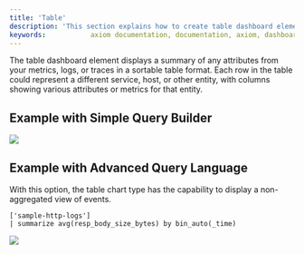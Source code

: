 ```yaml
---
title: 'Table'
description: 'This section explains how to create table dashboard elements and add them to your dashboard.'
keywords:           axiom documentation, documentation, axiom, dashboards, collaboration, queries, visualizations, filters, charts, simple query builder, advanced query builder
---
```


The table dashboard element displays a summary of any attributes from your metrics, logs, or traces in a sortable table format. Each row in the table could represent a different service, host, or other entity, with columns showing various attributes or metrics for that entity.

## Example with Simple Query Builder

<Frame>
  <img src="/doc-assets/shots/table-chart-simple.png" />
</Frame>

## Example with Advanced Query Language

With this option, the table chart type has the capability to display a non-aggregated view of events.

```kusto
['sample-http-logs']
| summarize avg(resp_body_size_bytes) by bin_auto(_time)
```

<Frame>
  <img src="/doc-assets/shots/table-chart-apl.png" />
</Frame>